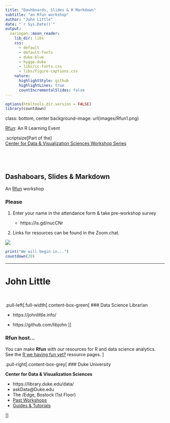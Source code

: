 ```yaml
---
title: "Dashboards, Slides & R Markdown"
subtitle: "an Rfun workshop"
author: "John Little"
date: "`r Sys.Date()`"
output:
  xaringan::moon_reader:
    lib_dir: libs
    css: 
      - default
      - default-fonts
      - duke-blue
      - hygge-duke
      - libs/cc-fonts.css
      - libs/figure-captions.css
    nature:
      highlightStyle: github
      highlightLines: true
      countIncrementalSlides: false
---
```

```r
options(htmltools.dir.version = FALSE)
library(countdown)
```
class: bottom, center
background-image: url(images/Rfun1.png)

[Rfun](https://rfun.library.duke.edu): An R Learning Event

.scriptsize[Part of the]<br>
[Center for Data &amp; Visualization Sciences Workshop Series](https://library.duke.edu/data/workshops)

&nbsp;
---
## Dashaboars, Slides & Markdown

An [Rfun](https://rfun.library.duke.edu/) workshop

### Please

1. Enter your name in the attendance form & take pre-workshop survey

    - https://is.gd/nucCNr
    
2. Links for resources can be found in the Zoom chat.  

![](images/zoom_toolbar.png)


```r
print("We will begin in...")
countdown(20)
```


---

# John Little

&nbsp;

.pull-left[.full-width[.content-box-green[
### Data Science Librarian

- https://johnlittle.info/

- https://github.com/libjohn
]]

### Rfun host...
You can make **Rfun** with our resources for R and data science analytics.  See the [R we having fun yet‽](https://rfun.library.duke.edu/) resource pages.
]

.pull-right[.content-box-grey[
### Duke University

**Center for Data & Visualization Sciences**

- https://library.duke.edu/data/
- askData@Duke.edu
- The /Edge, Bostock (1st Floor)
- [Past Workshops](https://library.duke.edu/data/news/past-workshops)
- [Guides & Tutorials](https://library.duke.edu/data/tutorials)

]]

